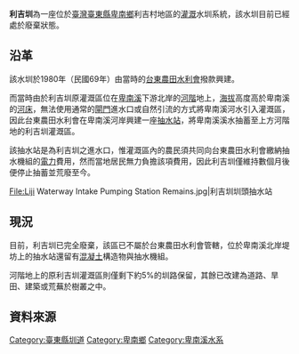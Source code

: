 {{Unreferenced|time=2018-02-15T02:19:01+00:00}}
'''利吉圳'''為一座位於[[臺灣|臺灣]][[臺東縣|臺東縣]][[卑南鄉|卑南鄉]]利吉村地區的[[灌溉|灌溉]]水圳系統，該水圳目前已經處於廢棄狀態。

== 沿革 ==
該水圳於1980年（民國69年）由當時的[[台東農田水利會|台東農田水利會]]撥款興建。

而當時由於利吉圳原灌溉區位在[[卑南溪|卑南溪]]下游北岸的[[河階|河階]]地上，[[海拔|海拔]]高度高於卑南溪的[[河床|河床]]，無法使用通常的[[閘門|閘門]]進水口或自然引流的方式將卑南溪河水引入灌溉區，因此台東農田水利會在卑南溪河岸興建一座[[抽水站|抽水站]]，將卑南溪溪水抽蓄至上方河階地的利吉圳灌溉區。

該抽水站是為利吉圳之進水口，惟灌溉區內的農民須共同向台東農田水利會繳納抽水機組的[[電力|電力]]費用，然而當地居民無力負擔該項費用，因此利吉圳僅維持數個月後便停止抽蓄並荒廢至今。

<gallery>

File:Liji Waterway Intake Pumping Station Remains.jpg|利吉圳圳頭抽水站

</gallery>

== 現況 ==
目前，利吉圳已完全廢棄，該區已不屬於台東農田水利會管轄，位於卑南溪北岸堤坊上的抽水站還留有[[混凝土|混凝土]]構造物與抽水機組。

河階地上的原利吉圳灌溉區則僅剩下約5%的圳路保留，其餘已改建為道路、旱田、建築或荒蕪於樹叢之中。

== 資料來源 ==

{{Taiwanese building-stub}}

{{臺灣圳道}}
{{臺東縣圳道}}
[[Category:臺東縣圳道|Category:臺東縣圳道]]
[[Category:卑南鄉|Category:卑南鄉]]
[[Category:卑南溪水系|Category:卑南溪水系]]